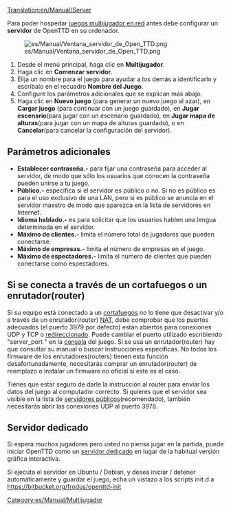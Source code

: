 [[Translation:en/Manual/Server]]

Para poder hospedar [[es/Manual/Multijugador|juegos multijugador en red]] antes debe configurar un '''servidor''' de OpenTTD en su ordenador.

[[File:es/Manual/Ventana servidor de Open TTD.png|right]]
#Desde el menú principal, haga clic en '''Multijugador'''.
#Haga clic en '''Comenzar servidor'''.
#Elija un nombre para el juego para ayudar a los demás a identificarlo y escríbalo en el recuadro '''Nombre del Juego'''.
#Configure los parámetros adicionales que se explican más abajo.
#Haga clic en '''Nuevo juego''' (para generar un nuevo juego al azar), en '''Cargar juego''' (para continuar con un juego guardado), en '''Jugar escenario'''(para jugar con un escenario guardado), en '''Jugar mapa de alturas'''(para jugar con un mapa de alturas guardado), o en '''Cancelar'''(para cancelar la configuración del servidor).

== Parámetros adicionales ==
*'''Establecer contraseña.-''' para fijar una contraseña para acceder al servidor, de modo que sólo los usuarios que conocen la contraseña pueden unirse a tu juego.
*'''Público.-''' especifica si el servidor es público o no. Si no es público es para el uso exclusivo de una LAN, pero si es público se anuncia en el servidor maestro de modo que aparezca en la lista de servidores en Internet.
*'''Idioma hablado.-''' es para solicitar que los usuarios hablen una lengua determinada en el servidor.
* '''Máximo de clientes.-''' limita el número total de jugadores que pueden conectarse.
*'''Máximo de empresas.-''' limita el número de empresas en el juego.
*'''Máximo de espectadores.-''' limita el número de clientes que pueden conectarse como espectadores.

==Si se conecta a través de un cortafuegos o un enrutador(router)==
Si su equipo está conectado a un [https://www.wikipedia.org/wiki/es:Cortafuegos_(informática) cortafuegos] no lo tiene que desactivar y/o a través de un enrutador(router) [https://www.wikipedia.org/wiki/es:Network_Address_Translation NAT], debe comprobar que los puertos adecuados (el puerto 3979 por defecto) están abiertos para conexiones UDP y TCP o [https://www.wikipedia.org/wiki/es:Redirección_de_puertos redireccionado]. Puede cambiar el puerto utilizado escribiendo "server_port <port>" en la [[es/Manual/Consola|consola]] del juego. Si se usa un enrutador(router) hay que consultar su manual o buscar instrucciones específicas. No todos los firmware de los enrutadores(routers) tienen esta función desafortunadamente, necesitarás comprar un enrutador(router) de reemplazo o instalar un firmware no oficial si este es el caso.

Tienes que estar seguro de darle la instrucción al router para enviar los datos del juego al computador correcto. Si quieres que el servidor sea visible en la lista de [http://www.openttd.org/en/servers servidores públicos](recomendado), también necesitarás abrir las conexiones UDP al puerto 3978.

==Servidor dedicado==
Si espera muchos jugadores pero usted no piensa jugar en la partida, puede iniciar OpenTTD como un [[es/Manual/Servidor dedicado|servidor dedicado]] en lugar de la habitual versión gráfica interactiva.

Si ejecuta el servidor en Ubuntu / Debian, y desea iniciar / detener automáticamente y guardar el juego, echa un vistazo a los scripts init.d a https://bitbucket.org/frodus/openttd-init

[[Category:es/Manual/Multijugador]]